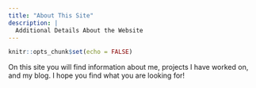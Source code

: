 ```yaml
---
title: "About This Site"
description: |
  Additional Details About the Website
---
```


```r
knitr::opts_chunk$set(echo = FALSE)
```

On this site you will find information about me, projects I have worked on, and my blog. I hope you find what you are looking for!